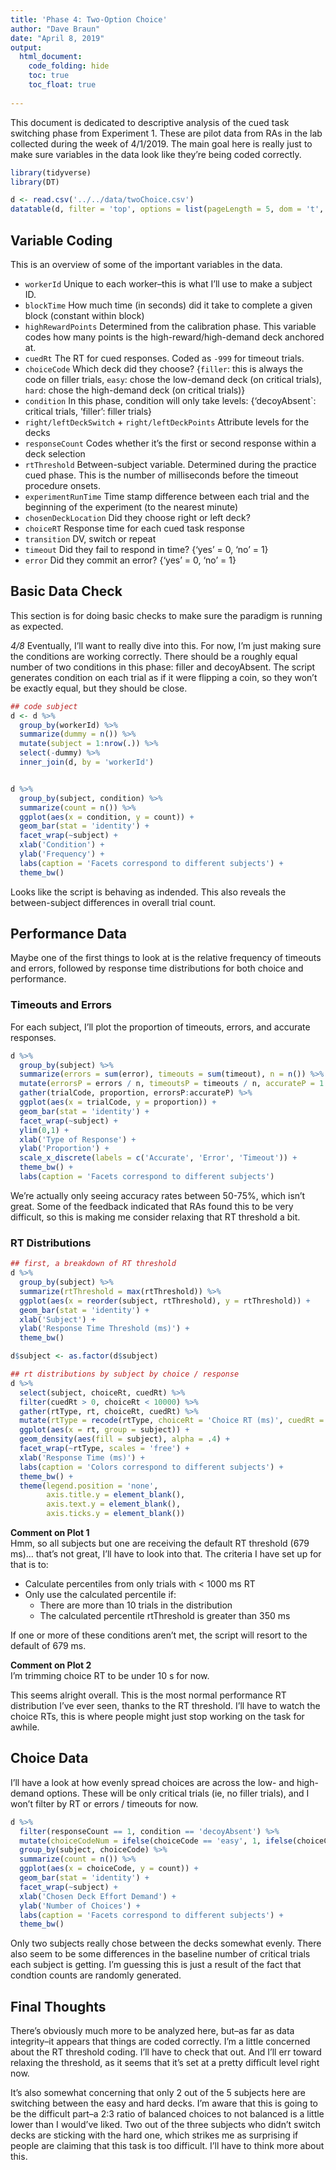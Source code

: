 ```yaml
---
title: 'Phase 4: Two-Option Choice'
author: "Dave Braun"
date: "April 8, 2019"
output: 
  html_document:
    code_folding: hide
    toc: true
    toc_float: true
    
---
```


This document is dedicated to descriptive analysis of the cued task switching phase from Experiment 1.
These are pilot data from RAs in the lab collected during the week of 4/1/2019.
The main goal here is really just to make sure variables in the data look like they’re being coded correctly.

```r
library(tidyverse)
library(DT)
```

```r
d <- read.csv('../../data/twoChoice.csv')
datatable(d, filter = 'top', options = list(pageLength = 5, dom = 't', scrollX = TRUE, scrollCollapse = TRUE, autoWidth = TRUE))
```

## Variable Coding
This is an overview of some of the important variables in the data.  

* `workerId` Unique to each worker--this is what I'll use to make a subject ID.
* `blockTime` How much time (in seconds) did it take to complete a given block (constant within block)
* `highRewardPoints` Determined from the calibration phase. This variable codes how many points is the high-reward/high-demand deck anchored at.
* `cuedRt` The RT for cued responses. Coded as `-999` for timeout trials.
* `choiceCode` Which deck did they choose? {`filler`: this is always the code on filler trials, `easy`: chose the low-demand deck (on critical trials), `hard`: chose the high-demand deck (on critical trials)}  
* `condition` In this phase, condition will only take levels: {'decoyAbsent`: critical trials, 'filler': filler trials}
* `right/leftDeckSwitch` + `right/leftDeckPoints` Attribute levels for the decks
* `responseCount` Codes whether it's the first or second response within a deck selection
* `rtThreshold` Between-subject variable. Determined during the practice cued phase. This is the number of milliseconds before the timeout procedure onsets.
* `experimentRunTime` Time stamp difference between each trial and the beginning of the experiment (to the nearest minute)
* `chosenDeckLocation` Did they choose right or left deck?
* `choiceRT` Response time for each cued task response
* `transition` DV, switch or repeat
* `timeout` Did they fail to respond in time? {'yes' = 0, 'no' = 1}
* `error` Did they commit an error? {'yes' = 0, 'no' = 1}

## Basic Data Check
This section is for doing basic checks to make sure the paradigm is running as expected.  

*4/8* Eventually, I'll want to really dive into this. For now, I'm just making sure the conditions are working correctly. There should be a roughly equal number of two conditions in this phase: filler and decoyAbsent. The script generates condition on each trial as if it were flipping a coin, so they won't be exactly equal, but they should be close.

```r
## code subject
d <- d %>% 
  group_by(workerId) %>% 
  summarize(dummy = n()) %>% 
  mutate(subject = 1:nrow(.)) %>% 
  select(-dummy) %>% 
  inner_join(d, by = 'workerId')


d %>% 
  group_by(subject, condition) %>% 
  summarize(count = n()) %>% 
  ggplot(aes(x = condition, y = count)) +
  geom_bar(stat = 'identity') +
  facet_wrap(~subject) + 
  xlab('Condition') +
  ylab('Frequency') +
  labs(caption = 'Facets correspond to different subjects') +
  theme_bw()
```
Looks like the script is behaving as indended. This also reveals the between-subject differences in overall trial count.

## Performance Data
Maybe one of the first things to look at is the relative frequency of timeouts and errors, followed by response time distributions for both choice and performance.

### Timeouts and Errors

For each subject, I'll plot the proportion of timeouts, errors, and accurate responses.


```r
d %>% 
  group_by(subject) %>% 
  summarize(errors = sum(error), timeouts = sum(timeout), n = n()) %>% 
  mutate(errorsP = errors / n, timeoutsP = timeouts / n, accurateP = 1 - ((errors + timeouts) / n)) %>% 
  gather(trialCode, proportion, errorsP:accurateP) %>% 
  ggplot(aes(x = trialCode, y = proportion)) +
  geom_bar(stat = 'identity') + 
  facet_wrap(~subject) + 
  ylim(0,1) + 
  xlab('Type of Response') + 
  ylab('Proportion') +
  scale_x_discrete(labels = c('Accurate', 'Error', 'Timeout')) + 
  theme_bw() + 
  labs(caption = 'Facets correspond to different subjects')
```

We're actually only seeing accuracy rates between 50-75%, which isn't great. Some of the feedback indicated that RAs found this to be very difficult, so this is making me consider relaxing that RT threshold a bit.

### RT Distributions

```r
## first, a breakdown of RT threshold
d %>% 
  group_by(subject) %>% 
  summarize(rtThreshold = max(rtThreshold)) %>% 
  ggplot(aes(x = reorder(subject, rtThreshold), y = rtThreshold)) +
  geom_bar(stat = 'identity') +
  xlab('Subject') + 
  ylab('Response Time Threshold (ms)') + 
  theme_bw()

d$subject <- as.factor(d$subject)

## rt distributions by subject by choice / response
d %>% 
  select(subject, choiceRt, cuedRt) %>% 
  filter(cuedRt > 0, choiceRt < 10000) %>% 
  gather(rtType, rt, choiceRt, cuedRt) %>% 
  mutate(rtType = recode(rtType, choiceRt = 'Choice RT (ms)', cuedRt = 'Cued RT (ms)')) %>%  
  ggplot(aes(x = rt, group = subject)) + 
  geom_density(aes(fill = subject), alpha = .4) + 
  facet_wrap(~rtType, scales = 'free') + 
  xlab('Response Time (ms)') + 
  labs(caption = 'Colors correspond to different subjects') + 
  theme_bw() +
  theme(legend.position = 'none',
        axis.title.y = element_blank(),
        axis.text.y = element_blank(),
        axis.ticks.y = element_blank())
```

**Comment on Plot 1**  
Hmm, so all subjects but one are receiving the default RT threshold (679 ms)... that's not great, I'll have to look into that. The criteria I have set up for that is to:  

* Calculate percentiles from only trials with < 1000 ms RT  
* Only use the calculated percentile if:   
    * There are more than 10 trials in the distribution
    * The calculated percentile rtThreshold is greater than 350 ms  
    
If one or more of these conditions aren't met, the script will resort to the default of 679 ms.  

**Comment on Plot 2**  
I'm trimming choice RT to be under 10 s for now.  

This seems alright overall. This is the most normal performance RT distribution I've ever seen, thanks to the RT threshold. I'll have to watch the choice RTs, this is where people might just stop working on the task for awhile.

## Choice Data
I'll have a look at how evenly spread choices are across the low- and high-demand options. These will be only critical trials (ie, no filler trials), and I won't filter by RT or errors / timeouts for now. 

```r
d %>% 
  filter(responseCount == 1, condition == 'decoyAbsent') %>% 
  mutate(choiceCodeNum = ifelse(choiceCode == 'easy', 1, ifelse(choiceCode == 'hard', 0, NA))) %>% 
  group_by(subject, choiceCode) %>% 
  summarize(count = n()) %>% 
  ggplot(aes(x = choiceCode, y = count)) +
  geom_bar(stat = 'identity') + 
  facet_wrap(~subject) +
  xlab('Chosen Deck Effort Demand') + 
  ylab('Number of Choices') + 
  labs(caption = 'Facets correspond to different subjects') + 
  theme_bw() 
```

Only two subjects really chose between the decks somewhat evenly. There also seem to be some differences in the baseline number of critical trials each subject is getting. I'm guessing this is just a result of the fact that condtion counts are randomly generated.


## Final Thoughts

There's obviously much more to be analyzed here, but--as far as data integrity--it appears that things are coded correctly. I'm a little concerned about the RT threshold coding. I'll have to check that out. And I'll err toward relaxing the threshold, as it seems that it's set at a pretty difficult level right now.  

It's also somewhat concerning that only 2 out of the 5 subjects here are switching between the easy and hard decks. I'm aware that this is going to be the difficult part--a 2:3 ratio of balanced choices to not balanced is a little lower than I would've liked. Two out of the three subjects who didn't switch decks are sticking with the hard one, which strikes me as surprising if people are claiming that this task is too difficult. I'll have to think more about this.


















